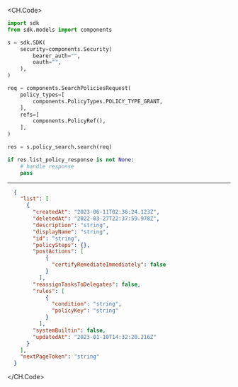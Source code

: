 
<CH.Code>
```python Search.py
import sdk
from sdk.models import components

s = sdk.SDK(
    security=components.Security(
        bearer_auth="",
        oauth="",
    ),
)

req = components.SearchPoliciesRequest(
    policy_types=[
        components.PolicyTypes.POLICY_TYPE_GRANT,
    ],
    refs=[
        components.PolicyRef(),
    ],
)

res = s.policy_search.search(req)

if res.list_policy_response is not None:
    # handle response
    pass
```
---

```json Example Response
  {
    "list": [
      {
        "createdAt": "2023-06-11T02:36:24.123Z",
        "deletedAt": "2022-03-27T22:37:59.978Z",
        "description": "string",
        "displayName": "string",
        "id": "string",
        "policySteps": {},
        "postActions": [
            {
              "certifyRemediateImmediately": false
            }
          ],
        "reassignTasksToDelegates": false,
        "rules": [
            {
              "condition": "string",
              "policyKey": "string"
            }
          ],
        "systemBuiltin": false,
        "updatedAt": "2023-01-10T14:32:20.216Z"
      }
    ],
    "nextPageToken": "string"
  }
```
</CH.Code>
